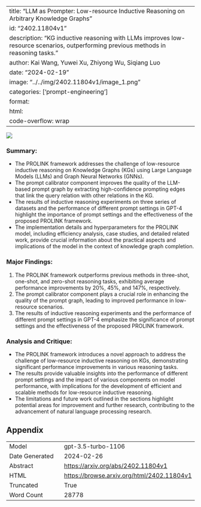 
---
title: "LLM as Prompter: Low-resource Inductive Reasoning on Arbitrary Knowledge Graphs"
id: "2402.11804v1"
description: "KG inductive reasoning with LLMs improves low-resource scenarios, outperforming previous methods in reasoning tasks."
author: Kai Wang, Yuwei Xu, Zhiyong Wu, Siqiang Luo
date: "2024-02-19"
image: "../../img/2402.11804v1/image_1.png"
categories: ['prompt-engineering']
format:
  html:
    code-overflow: wrap
---

![](../../img/2402.11804v1/image_1.png)

### Summary:
- The PROLINK framework addresses the challenge of low-resource inductive reasoning on Knowledge Graphs (KGs) using Large Language Models (LLMs) and Graph Neural Networks (GNNs).
- The prompt calibrator component improves the quality of the LLM-based prompt graph by extracting high-confidence prompting edges that link the query relation with other relations in the KG.
- The results of inductive reasoning experiments on three series of datasets and the performance of different prompt settings in GPT-4 highlight the importance of prompt settings and the effectiveness of the proposed PROLINK framework.
- The implementation details and hyperparameters for the PROLINK model, including efficiency analysis, case studies, and detailed related work, provide crucial information about the practical aspects and implications of the model in the context of knowledge graph completion.

### Major Findings:
1. The PROLINK framework outperforms previous methods in three-shot, one-shot, and zero-shot reasoning tasks, exhibiting average performance improvements by 20%, 45%, and 147%, respectively.
2. The prompt calibrator component plays a crucial role in enhancing the quality of the prompt graph, leading to improved performance in low-resource scenarios.
3. The results of inductive reasoning experiments and the performance of different prompt settings in GPT-4 emphasize the significance of prompt settings and the effectiveness of the proposed PROLINK framework.

### Analysis and Critique:
- The PROLINK framework introduces a novel approach to address the challenge of low-resource inductive reasoning on KGs, demonstrating significant performance improvements in various reasoning tasks.
- The results provide valuable insights into the performance of different prompt settings and the impact of various components on model performance, with implications for the development of efficient and scalable methods for low-resource inductive reasoning.
- The limitations and future work outlined in the sections highlight potential areas for improvement and further research, contributing to the advancement of natural language processing research.

## Appendix

|          |          |
|----------|----------|
| Model     | gpt-3.5-turbo-1106       |
| Date Generated     | 2024-02-26       |
| Abstract | [https://arxiv.org/abs/2402.11804v1](https://arxiv.org/abs/2402.11804v1)        |
| HTML     | [https://browse.arxiv.org/html/2402.11804v1](https://browse.arxiv.org/html/2402.11804v1)       |
| Truncated       | True       |
| Word Count       | 28778       |